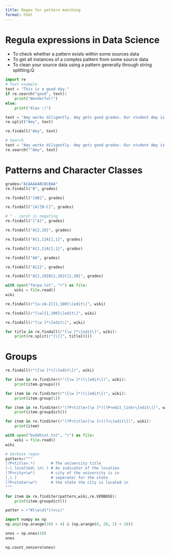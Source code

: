 ```yaml
---
title: Regex for pattern matching
format: html
---
```

# Regula expressions in Data Science
* To check whether a pattern exists within some sources data
* To get all instances of a complex pattern from some source data
* To clean your source data using a pattern generally through string splitting:Q

```python
import re
# Text example
text = "This is a good day."
if re.search("good", text):
	print("Wonderful!")
else:
	print("Alas :(")
```

```python
text = "Amy works diligently. Amy gets good grades. Our student Amy is succesful."
re.split("Amy", text)
```

```python
re.findall("Amy", text)
```

```python
# Search
text = "Amy works diligently. Amy gets good grades. Our student Amy is succesful."
re.search("^Amy", text)
```

# Patterns and Character Classes
```python
grades="ACAAAAABCBCBAA"
re.findall("B", grades)
```

```python
re.findall("[AB]", grades)
```

```python
re.findall("[A][B-C]", grades)
```

```python
# ^ - caret is negating
re.findall("[^A]", grades)
```

```python
re.findall("A{2,10}", grades)
```

```python
re.findall("A{1,1}A{1,1}", grades)
```

```python
re.findall("A{1,1}A{1,1}", grades)
```

```python
re.findall("AA", grades)
```

```python
re.findall("A{2}", grades)
```

```python
re.findall("A{1,10}B{1,10}C{1,10}", grades)
```

```python
with open("ferpa.txt", "r") as file:
	wiki = file.read()
wiki
```

```python
re.findall(r"[a-zA-Z]{1,100}\[edit\]", wiki)
```

```python
re.findall(r"[\w]{1,100}\[edit\]", wiki)
```

```python
re.findall(r"[\w ]*\[edit\]", wiki)
```

```python
for title in re.findall(r"[\w ]*\[edit\]", wiki):
	print(re.split(r"[\[]", title[0]))
```

# Groups

```python
re.findall(r"([\w ]*)(\[edit\])", wiki)
```

```python
for item in re.finditer(r"([\w ]*)(\[edit\])", wiki):
	print(item.groups())
```

```python
for item in re.finditer(r"([\w ]*)(\[edit\])", wiki):
	print(item.group(1))
```

```python
for item in re.finditer(r"(?P<title>[\w ]*)(?P<edit_link>\[edit\])", wiki):
	print(item.groupdict())
```

```python
for item in re.finditer(r"(?P<title>[\w ]+)(?=\[edit\])", wiki):
	print(item)
```

```python
with open("buddhist.txt", "r") as file:
	wiki = file.read()
wiki
```
```python
# Verbose regex
pattern=r"""
(?P<title>.*)		# The university title
(-\ localted\ in\ ) # An indicator of the location
(?P<city>\w*)		# city of the university is in
(,\ )				# seperator for the state
(?P<state>\w*)		# the state the city is located in
"""

for item in re.finditer(pattern,wiki,re.VERBOSE):
	print(item.groupdict())
```


```python
patter = r"#[\w\d]*(?=\s)"
```
```python
import numpy as np
np.any((np.arange(10) > 4) & (np.arange(0, 20, 2) < 10))
```
```python
ones = np.ones(10)
ones
```
```python
np.count_nonzero(ones)
```
